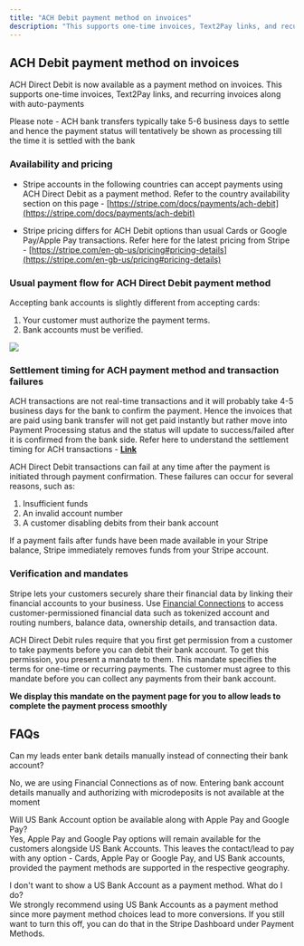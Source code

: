 ```yaml
---
title: "ACH Debit payment method on invoices"
description: "This supports one-time invoices, Text2Pay links, and recurring invoices along with auto-payments."
---
```

## ACH Debit payment method on invoices 

ACH Direct Debit is now available as a payment method on invoices. This supports one-time invoices, Text2Pay links, and recurring invoices along with auto-payments

Please note - ACH bank transfers typically take 5-6 business days to settle and hence the payment status will tentatively be shown as processing till the time it is settled with the bank

### Availability and pricing

- Stripe accounts in the following countries can accept payments using ACH Direct Debit as a payment method. Refer to the country availability section on this page -  [https://stripe.com/docs/payments/ach-debit](https://stripe.com/docs/payments/ach-debit)

- Stripe pricing differs for ACH Debit options than usual Cards or Google Pay/Apple Pay transactions. Refer here for the latest pricing from Stripe -  [https://stripe.com/en-gb-us/pricing#pricing-details](https://stripe.com/en-gb-us/pricing#pricing-details)

### Usual payment flow for ACH Direct Debit payment method

Accepting bank accounts is slightly different from accepting cards:
1.  Your customer must authorize the payment terms.
2.  Bank accounts must be verified.

![](https://s3.amazonaws.com/cdn.freshdesk.com/data/helpdesk/attachments/production/155004897797/original/M3R8mdtHQzwgwCD26pPGqWzZsYBr_g69Xg.png?1691660859)

### Settlement timing for ACH payment method and transaction failures

ACH transactions are not real-time transactions and it will probably take 4-5 business days for the bank to confirm the payment. Hence the invoices that are paid using bank transfer will not get paid instantly but rather move into Payment Processing status and the status will update to success/failed after it is confirmed from the bank side. Refer here to understand the settlement timing for ACH transactions -  **[](https://stripe.com/docs/payments/ach-debit#timing)[](https://stripe.com/docs/payments/ach-debit#timing)[Link](https://stripe.com/docs/payments/ach-debit#timing)**

ACH Direct Debit transactions can fail at any time after the payment is initiated through payment confirmation. These failures can occur for several reasons, such as:

1.  Insufficient funds
2.  An invalid account number
3.  A customer disabling debits from their bank account

If a payment fails after funds have been made available in your Stripe balance, Stripe immediately removes funds from your Stripe account.

### Verification and mandates

Stripe lets your customers securely share their financial data by linking their financial accounts to your business. Use  [Financial Connections](https://stripe.com/docs/financial-connections)  to access customer-permissioned financial data such as tokenized account and routing numbers, balance data, ownership details, and transaction data.

ACH Direct Debit rules require that you first get permission from a customer to take payments before you can debit their bank account. To get this permission, you present a mandate to them. This mandate specifies the terms for one-time or recurring payments. The customer must agree to this mandate before you can collect any payments from their bank account.

**We display this mandate on the payment page for you to allow leads to complete the payment process smoothly**


## FAQs

Can my leads enter bank details manually instead of connecting their bank account?

No, we are using Financial Connections as of now. Entering bank account details manually and authorizing with microdeposits is not available at the moment

Will US Bank Account option be available along with Apple Pay and Google Pay?  
Yes, Apple Pay and Google Pay options will remain available for the customers alongside US Bank Accounts. This leaves the contact/lead to pay with any option - Cards, Apple Pay or Google Pay, and US Bank accounts, provided the payment methods are supported in the respective geography.

I don't want to show a US Bank Account as a payment method. What do I do?  
We strongly recommend using US Bank Accounts as a payment method since more payment method choices lead to more conversions. If you still want to turn this off, you can do that in the Stripe Dashboard under Payment Methods.